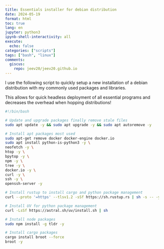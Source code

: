 ```yaml
---
title: Essentials installer for debian distribution
date: 2024-05-19 
format: html
toc: true
lang: en
jupyter: python3
ipynb-shell-interactivity: all
execute:
  echo: false
categories: ["scripts"]
tags: ["bash", "linux"]
comments:
  giscus:
    repo: jeev20/jeev20.github.io
---
```




I use the following script to quickly setup a new installation of a debian distribution with my commonly used packages and libraries. 

This allows for quick headless deployment of all essential programs and decreases the overhead when hopping distributions! 

```bash
#!/bin/bash

# Update and upgrade packages finally remove stale files
sudo apt update -y && sudo apt upgrade -y && sudo apt autoremove -y

# Install apt packages most used
sudo apt-get remove docker docker-engine docker.io
sudo apt install python-is-python3 -y \
neofetch -y \
htop -y \
bpytop -y \
npm -y \
tree -y \
docker.io -y \
curl -y \
ssh -y \
openssh-server -y

# Install rustup to install cargo and python package management
curl --proto '=https' --tlsv1.2 -sSf https://sh.rustup.rs | sh -s -- -y

# Install UV for python package management
curl -LsSf https://astral.sh/uv/install.sh | sh

# Install node packages
sudo npm install -g tldr -y

# Install cargo packages
cargo install broot --force
broot -y
```